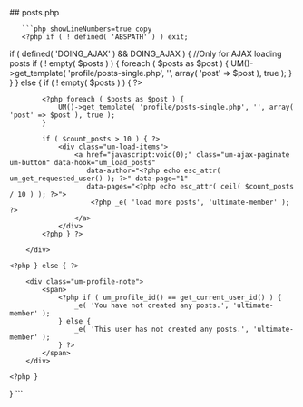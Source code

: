 

<div class="phpdocumentor-element -file">
    ## posts.php

        

    
       ```php showLineNumbers=true copy
       <?php if ( ! defined( 'ABSPATH' ) ) exit;

if ( defined( 'DOING_AJAX' ) && DOING_AJAX ) {
	//Only for AJAX loading posts
	if ( ! empty( $posts ) ) {
		foreach ( $posts as $post ) {
			UM()->get_template( 'profile/posts-single.php', '', array( 'post' => $post ), true );
		}
	}
} else {
	if ( ! empty( $posts ) ) { ?>
		<div class="um-ajax-items">

			<?php foreach ( $posts as $post ) {
				UM()->get_template( 'profile/posts-single.php', '', array( 'post' => $post ), true );
			}

			if ( $count_posts > 10 ) { ?>
				<div class="um-load-items">
					<a href="javascript:void(0);" class="um-ajax-paginate um-button" data-hook="um_load_posts"
					   data-author="<?php echo esc_attr( um_get_requested_user() ); ?>" data-page="1"
					   data-pages="<?php echo esc_attr( ceil( $count_posts / 10 ) ); ?>">
						<?php _e( 'load more posts', 'ultimate-member' ); ?>
					</a>
				</div>
			<?php } ?>

		</div>

	<?php } else { ?>

		<div class="um-profile-note">
			<span>
				<?php if ( um_profile_id() == get_current_user_id() ) {
					_e( 'You have not created any posts.', 'ultimate-member' );
				} else {
					_e( 'This user has not created any posts.', 'ultimate-member' );
				} ?>
			</span>
		</div>

	<?php }
}
       ```
</div>
